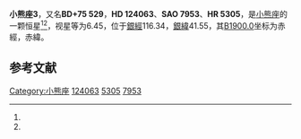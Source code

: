 {{Starbox begin
| name = 小熊座3
}}
{{Starbox observe
| epoch = [[J2000.0|J2000.0]]
| constell = [[小熊座|小熊座]]<ref name=SIMBAD>{{cite web
 | url=http://simbad.u-strasbg.fr/simbad/sim-id?Ident=HR+5305
 | title =Pulsating variable Star
 | publisher=Centre de Données astronomiques de Strasbourg
 | work=SIMBAD
 | accessdate=2012-07-13}}</ref><ref name=DATA>{{cite web
 | url=http://vizier.u-strasbg.fr/viz-bin/VizieR-5?-out.add=.&-source=5050&-corr=PK=HR&-out.max=9999&HR=5305
 | title=VizieR Detailed Page
 | accessdate=2012-07-13
 | archive-date=2016-03-05
 | archive-url=https://web.archive.org/web/20160305221444/http://vizier.u-strasbg.fr/viz-bin/VizieR-5?-out.add=.&-source=5050&-corr=PK=HR&-out.max=9999&HR=5305
 | dead-url=no
 }}</ref>
| 星官 = 
| ra = {{RA|14|6|56.4}}<ref name=SIMBAD /><ref name=DATA />
| dec = {{DEC|+74|35|37}}<ref name=SIMBAD /><ref name=DATA />
| appmag_v = 6.45<ref name=SIMBAD /><ref name=DATA />
}}
{{Starbox character
| class = A7V<ref name=SIMBAD /><ref name=DATA />
| b-v = 0.14<ref name=SIMBAD /><ref name=DATA />
| u-b = 0.12<ref name=SIMBAD /><ref name=DATA />
| r-i = <ref name=SIMBAD /><ref name=DATA />
| variable = 
}}
{{Starbox astrometry
| radial_v = 0.12
| prop_mo_ra = -4
| parallax = 
| p_error = 
}}
{{Starbox catalog
| names =BD+75 529，[[SAO星表|SAO]] 7953，[[HD星表|HD]] 124063，[[HR星表|HR]] 5305}}
{{Starbox reference |Simbad=HR+5305}}
{{Starbox end}}

'''小熊座3'''，又名'''BD+75 529'''，'''HD 124063'''、'''SAO 7953'''、'''HR 5305'''，是[[小熊座|小熊座]]的一颗恒星<ref name=SIMBAD /><ref name=DATA />，视星等为6.45，位于[[銀道座標系|銀經]]116.34，[[銀道座標系|銀緯]]41.55，其[[B1900.0|B1900.0]]坐标为赤經{{RA|14|6|8.9}}，赤緯{{DEC|+75|41.55|3}}。

== 参考文献 ==
{{reflist}}

{{star-stub}}

{{小熊座恒星}}
[[Category:小熊座|Category:小熊座]]
[[Category:HD和HDE天體|124063]]
[[Category:HR天體|5305]]
[[Category:SAO天體|7953]]